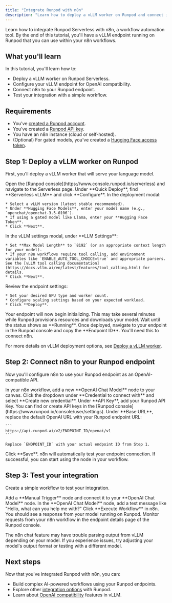 ```yaml
---
title: "Integrate Runpod with n8n"
description: "Learn how to deploy a vLLM worker on Runpod and connect it to n8n for AI-powered workflow automation."
---
```


Learn how to integrate Runpod Serverless with n8n, a workflow automation tool. By the end of this tutorial, you'll have a vLLM endpoint running on Runpod that you can use within your n8n workflows.

## What you'll learn

In this tutorial, you'll learn how to:

* Deploy a vLLM worker on Runpod Serverless.
* Configure your vLLM endpoint for OpenAI compatibility.
* Connect n8n to your Runpod endpoint.
* Test your integration with a simple workflow.

## Requirements

* You've [created a Runpod account](/get-started/manage-accounts).
* You've created a [Runpod API key](/get-started/api-keys).
* You have an n8n instance (cloud or self-hosted).
* (Optional) For gated models, you've created a [Hugging Face access token](https://huggingface.co/docs/hub/en/security-tokens).

## Step 1: Deploy a vLLM worker on Runpod

First, you'll deploy a vLLM worker that will serve your language model.

<Steps>
  <Step title="Navigate to Serverless">
    Open the [Runpod console](https://www.console.runpod.io/serverless) and navigate to the Serverless page.
  </Step>

  <Step title="Select vLLM template">
    Under **Quick Deploy**, find **Serverless vLLM** and click **Configure**.
  </Step>

  <Step title="Configure your model">
    In the deployment modal:
    
    * Select a vLLM version (latest stable recommended).
    * Under **Hugging Face Models**, enter your model name (e.g., `openchat/openchat-3.5-0106`).
    * If using a gated model like Llama, enter your **Hugging Face Token**.
    * Click **Next**.
  </Step>

  <Step title="Configure vLLM settings">
    In the vLLM settings modal, under **LLM Settings**:
    
    * Set **Max Model Length** to `8192` (or an appropriate context length for your model).
    * If your n8n workflows require tool calling, add environment variables like `ENABLE_AUTO_TOOL_CHOICE=true` and appropriate parsers. See the [vLLM tool calling documentation](https://docs.vllm.ai/en/latest/features/tool_calling.html) for details.
    * Click **Next**.
  </Step>

  <Step title="Configure endpoint settings">
    Review the endpoint settings:
    
    * Set your desired GPU type and worker count.
    * Configure scaling settings based on your expected workload.
    * Click **Deploy**.
  </Step>

  <Step title="Wait for deployment">
    Your endpoint will now begin initializing. This may take several minutes while Runpod provisions resources and downloads your model. Wait until the status shows as **Running**.
  </Step>

  <Step title="Copy your endpoint ID">
    Once deployed, navigate to your endpoint in the Runpod console and copy the **Endpoint ID**. You'll need this to connect n8n.
  </Step>
</Steps>

<Tip>

For more details on vLLM deployment options, see [Deploy a vLLM worker](/serverless/vllm/get-started).

</Tip>

## Step 2: Connect n8n to your Runpod endpoint

Now you'll configure n8n to use your Runpod endpoint as an OpenAI-compatible API.

<Steps>
  <Step title="Add an OpenAI Chat Model node">
    In your n8n workflow, add a new **OpenAI Chat Model** node to your canvas.
  </Step>

  <Step title="Create a new credential">
    Click the dropdown under **Credential to connect with** and select **Create new credential**.
  </Step>

  <Step title="Add your Runpod API key">
    Under **API Key**, add your Runpod API Key. You can find or create API keys in the [Runpod console](https://www.runpod.io/console/user/settings).
  </Step>

  <Step title="Configure the base URL">
    Under **Base URL**, replace the default OpenAI URL with your Runpod endpoint URL:
    
    ```
    https://api.runpod.ai/v2/ENDPOINT_ID/openai/v1
    ```
    
    Replace `ENDPOINT_ID` with your actual endpoint ID from Step 1.
  </Step>

  <Step title="Save the credential">
    Click **Save**. n8n will automatically test your endpoint connection. If successful, you can start using the node in your workflow.
  </Step>
</Steps>

## Step 3: Test your integration

Create a simple workflow to test your integration.

<Steps>
  <Step title="Create a test workflow">
    Add a **Manual Trigger** node and connect it to your **OpenAI Chat Model** node.
  </Step>

  <Step title="Configure the chat model">
    In the **OpenAI Chat Model** node, add a test message like "Hello, what can you help me with?"
  </Step>

  <Step title="Execute the workflow">
    Click **Execute Workflow** in n8n. You should see a response from your model running on Runpod.
  </Step>

  <Step title="Monitor requests">
    Monitor requests from your n8n workflow in the endpoint details page of the Runpod console.
  </Step>
</Steps>

<Note>

The n8n chat feature may have trouble parsing output from vLLM depending on your model. If you experience issues, try adjusting your model's output format or testing with a different model.

</Note>

## Next steps

Now that you've integrated Runpod with n8n, you can:

* Build complex AI-powered workflows using your Runpod endpoints.
* Explore other [integration options](/integrations/overview) with Runpod.
* Learn about [OpenAI compatibility](/serverless/vllm/openai-compatibility) features in vLLM.
